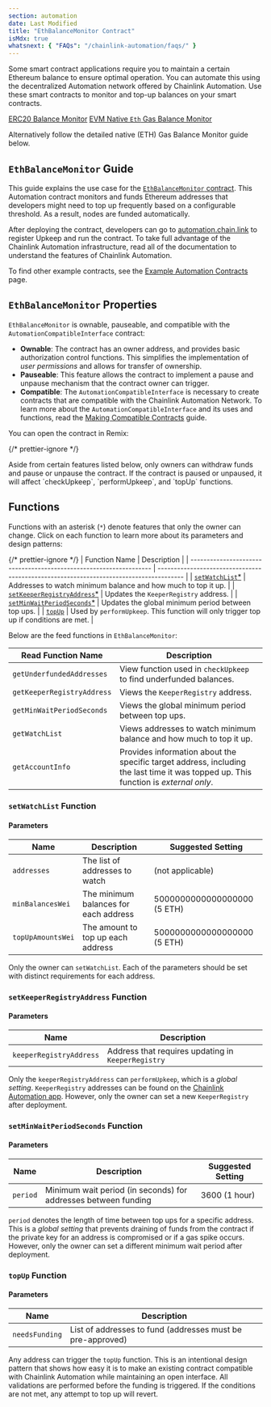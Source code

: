 ```yaml
---
section: automation
date: Last Modified
title: "EthBalanceMonitor Contract"
isMdx: true
whatsnext: { "FAQs": "/chainlink-automation/faqs/" }
---
```



Some smart contract applications require you to maintain a certain Ethereum balance to ensure optimal operation. You can automate this using the decentralized Automation network offered by Chainlink Automation. Use these smart contracts to monitor and top-up balances on your smart contracts.

[ERC20 Balance Monitor](https://github.com/smartcontractkit/chainlink/blob/develop/contracts/src/v0.8/automation/upkeeps/ERC20BalanceMonitor.sol)
[EVM Native `Eth` Gas Balance Monitor](https://github.com/smartcontractkit/chainlink/blob/develop/contracts/src/v0.8/automation/upkeeps/EthBalanceMonitor.sol)

Alternatively follow the detailed native (ETH) Gas Balance Monitor guide below.

## `EthBalanceMonitor` Guide

This guide explains the use case for the [`EthBalanceMonitor` contract](https://github.com/smartcontractkit/chainlink/blob/master/contracts/src/v0.8/automation/upkeeps/EthBalanceMonitor.sol). This Automation contract monitors and funds Ethereum addresses that developers might need to top up frequently based on a configurable threshold. As a result, nodes are funded automatically.

After deploying the contract, developers can go to [automation.chain.link](https://automation.chain.link/) to register Upkeep and run the contract. To take full advantage of the Chainlink Automation infrastructure, read all of the documentation to understand the features of Chainlink Automation.

To find other example contracts, see the [Example Automation Contracts](/chainlink-automation/util-overview) page.

## `EthBalanceMonitor` Properties

`EthBalanceMonitor` is ownable, pauseable, and compatible with the `AutomationCompatibleInterface` contract:

- **Ownable**: The contract has an owner address, and provides basic authorization control functions. This simplifies the implementation of _user permissions_ and allows for transfer of ownership.
- **Pauseable**: This feature allows the contract to implement a pause and unpause mechanism that the contract owner can trigger.
- **Compatible**: The `AutomationCompatibleInterface` is necessary to create contracts that are compatible with the Chainlink Automation Network. To learn more about the `AutomationCompatibleInterface` and its uses and functions, read the [Making Compatible Contracts](/chainlink-automation/compatible-contracts) guide.

You can open the contract in Remix:

{/* prettier-ignore */}
<CodeSample src="samples/Automation/tutorials/EthBalanceMonitor.sol" showButtonOnly/>

<Aside type="note" title="Note on Owner Settings">
  Aside from certain features listed below, only owners can withdraw funds and pause or unpause the contract. If the
  contract is paused or unpaused, it will affect `checkUpkeep`, `performUpkeep`, and `topUp` functions.
</Aside>

## Functions

Functions with an asterisk (`*`) denote features that only the owner can change. Click on each function to learn more about its parameters and design patterns:

{/* prettier-ignore */}
| Function Name                                                    | Description                                                                            |
| ------------------------------------------------------------------ | -------------------------------------------------------------------------------------- |
| [`setWatchList`\*](#setwatchlist-function) | Addresses to watch minimum balance and how much to top it up. |
| [`setKeeperRegistryAddress`\*](#setkeeperregistryaddress-function) | Updates the `KeeperRegistry` address. |
| [`setMinWaitPeriodSeconds`\*](#setminwaitperiodseconds-function) | Updates the global minimum period between top ups. |
| [`topUp`](#topup-function) | Used by `performUpkeep`. This function will only trigger top up if conditions are met. |

Below are the feed functions in `EthBalanceMonitor`:

| Read Function Name         | Description                                                                                                                         |
| -------------------------- | ----------------------------------------------------------------------------------------------------------------------------------- |
| `getUnderfundedAddresses`  | View function used in `checkUpkeep` to find underfunded balances.                                                                   |
| `getKeeperRegistryAddress` | Views the `KeeperRegistry` address.                                                                                                 |
| `getMinWaitPeriodSeconds`  | Views the global minimum period between top ups.                                                                                    |
| `getWatchList`             | Views addresses to watch minimum balance and how much to top it up.                                                                 |
| `getAccountInfo`           | Provides information about the specific target address, including the last time it was topped up. This function is _external only_. |

### `setWatchList` Function

#### Parameters

| Name              | Description                           | Suggested Setting           |
| ----------------- | ------------------------------------- | --------------------------- |
| `addresses`       | The list of addresses to watch        | (not applicable)            |
| `minBalancesWei`  | The minimum balances for each address | 5000000000000000000 (5 ETH) |
| `topUpAmountsWei` | The amount to top up each address     | 5000000000000000000 (5 ETH) |

Only the owner can `setWatchList`. Each of the parameters should be set with distinct requirements for each address.

### `setKeeperRegistryAddress` Function

#### Parameters

| Name                    | Description                                        |
| ----------------------- | -------------------------------------------------- |
| `keeperRegistryAddress` | Address that requires updating in `KeeperRegistry` |

Only the `keeperRegistryAddress` can `performUpkeep`, which is a _global setting_. `KeeperRegistry` addresses can be found on the [Chainlink Automation app](https://automation.chain.link/). However, only the owner can set a new `KeeperRegistry` after deployment.

### `setMinWaitPeriodSeconds` Function

#### Parameters

| Name     | Description                                                    | Suggested Setting |
| -------- | -------------------------------------------------------------- | ----------------- |
| `period` | Minimum wait period (in seconds) for addresses between funding | 3600 (1 hour)     |

`period` denotes the length of time between top ups for a specific address. This is a _global setting_ that prevents draining of funds from the contract if the private key for an address is compromised or if a gas spike occurs. However, only the owner can set a different minimum wait period after deployment.

### `topUp` Function

#### Parameters

| Name           | Description                                                |
| -------------- | ---------------------------------------------------------- |
| `needsFunding` | List of addresses to fund (addresses must be pre-approved) |

Any address can trigger the `topUp` function. This is an intentional design pattern that shows how easy it is to make an existing contract compatible with Chainlink Automation while maintaining an open interface. All validations are performed before the funding is triggered. If the conditions are not met, any attempt to top up will revert.
